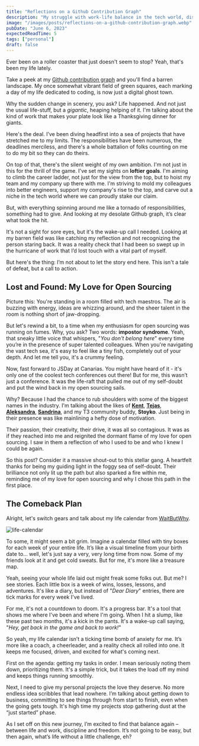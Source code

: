 ```yaml
---
title: "Reflections on a Github Contribution Graph"
description: "My struggle with work-life balance in the tech world, discussing impostor syndrome and my resolve to reinvigorate my passion for personal projects."
image: "/images/posts/reflections-on-a-github-contribution-graph.webp"
pubDate: "June 6, 2023"
expectedReadTime: 5
tags: ["personal"]
draft: false
---
```


Ever been on a roller coaster that just doesn't seem to stop? Yeah, that's been my life lately.

Take a peek at my [Github contribution graph](https://github.com/Nsttt) and you'll find a barren landscape. My once somewhat vibrant field of green squares, each marking a day of my life dedicated to coding, is now just a digital ghost town.

Why the sudden change in scenery, you ask? Life happened. And not just the usual life-stuff, but a _gigantic_, heaping helping of it. I'm talking about the kind of work that makes your plate look like a Thanksgiving dinner for giants.

Here's the deal. I’ve been diving headfirst into a sea of projects that have stretched me to my limits. The responsibilities have been numerous, the deadlines merciless, and there's a whole battalion of folks counting on me to do my bit so they can do theirs.

On top of that, there's the silent weight of my own ambition. I'm not just in this for the thrill of the game. I've set my sights on **loftier goals**. I'm aiming to climb the career ladder, not just for the view from the top, but to hoist my team and my company up there with me. I'm striving to mold my colleagues into better engineers, support my company's rise to the top, and carve out a niche in the tech world where we can proudly stake our claim.

But, with everything spinning around me like a tornado of responsibilities, something had to give. And looking at my desolate Github graph, it’s clear what took the hit.

It's not a sight for sore eyes, but it's the wake-up call I needed. Looking at my barren field was like catching my reflection and not recognizing the person staring back. It was a reality check that I had been so swept up in the hurricane of work that I’d lost touch with a vital part of myself.

But here's the thing: I’m not about to let the story end here. This isn't a tale of defeat, but a call to action.

## Lost and Found: My Love for Open Sourcing

Picture this: You're standing in a room filled with tech maestros. The air is buzzing with energy, ideas are whizzing around, and the sheer talent in the room is nothing short of jaw-dropping.

But let's rewind a bit, to a time when my enthusiasm for open sourcing was running on fumes. Why, you ask? Two words: **impostor syndrome**. Yeah, that sneaky little voice that whispers, "_You don't belong here_" every time you’re in the presence of super talented colleagues. When you're navigating the vast tech sea, it's easy to feel like a tiny fish, completely out of your depth. And let me tell you, it's a crummy feeling.

Now, fast forward to JSDay at Canarias. You might have heard of it - it's only one of the coolest tech conferences out there! But for me, this wasn’t just a conference. It was the life-raft that pulled me out of my self-doubt and put the wind back in my open sourcing sails.

Why? Because I had the chance to rub shoulders with some of the biggest names in the industry. I'm talking about the likes of **[Kent](https://twitter.com/kentcdodds)**, **[Tejas](https://twitter.com/TejasKumar_)**, [**Aleksandra**](https://twitter.com/aleksandrasays), **[Sandrina](https://twitter.com/a_sandrina_p)**, and my T3 community buddy, **Stoyko**. Just being in their presence was like mainlining a hefty dose of motivation.

Their passion, their creativity, their drive, it was all so contagious. It was as if they reached into me and reignited the dormant flame of my love for open sourcing. I saw in them a reflection of who I used to be and who I knew I could be again.

So this post? Consider it a massive shout-out to this stellar gang. A heartfelt thanks for being my guiding light in the foggy sea of self-doubt. Their brilliance not only lit up the path but also sparked a fire within me, reminding me of my love for open sourcing and why I chose this path in the first place.

## The Comeback Plan

Alright, let's switch gears and talk about my life calendar from [WaitButWhy](https://waitbutwhy.com/2014/05/life-weeks.html).

![life-calendar](/images/posts/life-calendar.webp)

To some, it might seem a bit grim. Imagine a calendar filled with tiny boxes for each week of your entire life. It’s like a visual timeline from your birth date to... well, let's just say a very, very long time from now. Some of my friends look at it and get cold sweats. But for me, it's more like a treasure map.

Yeah, seeing your whole life laid out might freak some folks out. But me? I see stories. Each little box is a week of wins, losses, lessons, and adventures. It's like a diary, but instead of "_Dear Diary_" entries, there are tick marks for every week I've lived.

For me, it's not a countdown to doom. It's a progress bar. It's a tool that shows me where I've been and where I'm going. When I hit a slump, like these past two months, it's a kick in the pants. It's a wake-up call saying, "_Hey, get back in the game and back to work!_"

So yeah, my life calendar isn’t a ticking time bomb of anxiety for me. It’s more like a coach, a cheerleader, and a reality check all rolled into one. It keeps me focused, driven, and excited for what's coming next.

First on the agenda: getting my tasks in order. I mean seriously noting them down, prioritizing them. It's a simple trick, but it takes the load off my mind and keeps things running smoothly.

Next, I need to give my personal projects the love they deserve. No more endless idea scribbles that lead nowhere. I’m talking about getting down to business, committing to see things through from start to finish, even when the going gets tough. It's high time my projects stop gathering dust at the “just started” phase.

As I set off on this new journey, I’m excited to find that balance again – between life and work, discipline and freedom. It’s not going to be easy, but then again, what’s life without a little challenge, eh?
